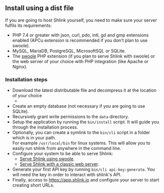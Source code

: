 
## Install using a dist file

If you are going to host Shlink yourself, you need to make sure your server fulfils its requirements:

* PHP 7.4 or greater with json, curl, pdo, intl, gd and gmp extensions enabled (APCu extension is recommended if you don't plan to use swoole).
* MySQL, MariaDB, PostgreSQL, MicrosoftSQL or SQLite.
* The [swoole](https://www.swoole.co.uk/) PHP extension (if you plan to serve Shlink with swoole) or the web server of your choice with PHP integration (like Apache or Nginx).

### Installation steps

* Download the latest distributable file and decompress it at the location of your choice
  <ul className="list-unstyled" style={{ textAlign: 'center', padding: 0 }}>
    <li>
      <DownloadLatestBtn />
    </li>
  </ul>
* Create an empty database (not necessary if you are going to use SQLite).
* Recursively grant write permissions to the `data` directory.
* Setup the application by running the `bin/install` script. It will guide you through the installation process.
* Optionally, you can create a symlink to the `bin/cli` script in a folder which is in your path.<br />For example `/usr/local/bin` for linux systems. This will allow you to easily run shlink from anywhere in the command line.
* Configure your system to be able to serve Shlink:
    * [Serve Shlink using swoole](/documentation/serve-with-swoole).
    * [Serve Shlink with a classic web server](/documentation/classic-web-server).
* Generate your first API key by running `bin/cli api-key:generate`. You will need the key in order to interact with shlink's API.
* Finally, access to https://app.shlink.io and configure your server to start creating short URLs.
